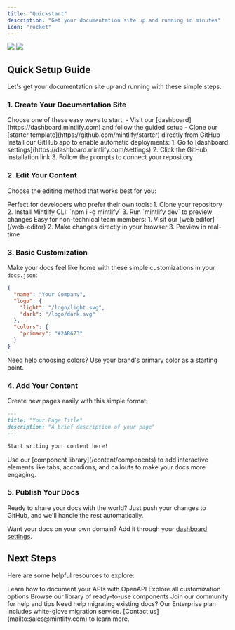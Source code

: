 ```yaml
---
title: "Quickstart"
description: "Get your documentation site up and running in minutes"
icon: "rocket"
---
```


<Frame>
  <img
    className="block dark:hidden"
    src="https://mintlify-assets.b-cdn.net/hero-light.png"
  />
  <img
    className="hidden dark:block"
    src="https://mintlify-assets.b-cdn.net/hero-dark.png"
  />
</Frame>

## Quick Setup Guide

Let's get your documentation site up and running with these simple steps.

### 1. Create Your Documentation Site

<Steps>
  <Step title="Set up your repository">
    Choose one of these easy ways to start:
    - Visit our [dashboard](https://dashboard.mintlify.com) and follow the guided setup
    - Clone our [starter template](https://github.com/mintlify/starter) directly from GitHub
  </Step>

  <Step title="Connect with GitHub">
    Install our GitHub app to enable automatic deployments:
    1. Go to [dashboard settings](https://dashboard.mintlify.com/settings)
    2. Click the GitHub installation link
    3. Follow the prompts to connect your repository
  </Step>
</Steps>

### 2. Edit Your Content

Choose the editing method that works best for you:

<CardGroup cols={2}>
  <Card title="Edit Locally" icon="code">
    Perfect for developers who prefer their own tools:
    1. Clone your repository
    2. Install Mintlify CLI: `npm i -g mintlify`
    3. Run `mintlify dev` to preview changes
  </Card>

  <Card title="Edit in Browser" icon="browser">
    Easy for non-technical team members:
    1. Visit our [web editor](/web-editor)
    2. Make changes directly in your browser
    3. Preview in real-time
  </Card>
</CardGroup>

### 3. Basic Customization

Make your docs feel like home with these simple customizations in your `docs.json`:

```json
{
  "name": "Your Company",
  "logo": {
    "light": "/logo/light.svg",
    "dark": "/logo/dark.svg"
  },
  "colors": {
    "primary": "#2AB673"
  }
}
```

<Tip>
  Need help choosing colors? Use your brand's primary color as a starting point.
</Tip>

### 4. Add Your Content

Create new pages easily with this simple format:

```md
---
title: "Your Page Title"
description: "A brief description of your page"
---

Start writing your content here!
```

<Note>
  Use our [component library](/content/components) to add interactive elements like tabs, accordions, and callouts to make your docs more engaging.
</Note>

### 5. Publish Your Docs

Ready to share your docs with the world? Just push your changes to GitHub, and we'll handle the rest automatically.

Want your docs on your own domain? Add it through your [dashboard settings](https://dashboard.mintlify.com/settings).

## Next Steps

Here are some helpful resources to explore:

<CardGroup cols={2}>
  <Card title="Add API References" icon="code" href="/api-playground/openapi/setup">
    Learn how to document your APIs with OpenAPI
  </Card>
  <Card title="Style Your Docs" icon="paintbrush" href="/settings/global">
    Explore all customization options
  </Card>
  <Card title="Add Components" icon="puzzle-piece" href="/content/components">
    Browse our library of ready-to-use components
  </Card>
  <Card title="Get Support" icon="life-ring" href="https://mintlify.com/community">
    Join our community for help and tips
  </Card>
</CardGroup>

<Note>
  Need help migrating existing docs? Our Enterprise plan includes white-glove migration service. [Contact us](mailto:sales@mintlify.com) to learn more.
</Note>